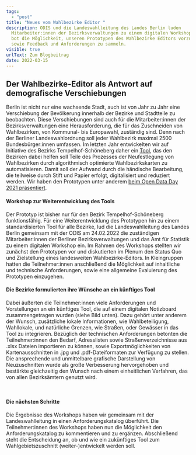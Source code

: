 ```yaml
---
tags:
  - "post"
title: "Neues vom Wahlbezirke Editor "
description: ODIS und die Landeswahlleitung des Landes Berlin luden
  Mitarbeiter:innen der Bezirksverwaltungen zu einem digitalen Workshop ein. Er
  bot die Möglichkeit, unseren Prototypen des Wahlbezirke Editors vorzustellen,
  sowie Feedback und Anforderungen zu sammeln.
visible: true
urlText: Zum Blogbeitrag
date: 2022-03-15
---
```


## Der Wahlbezirke-Editor als Antwort auf demografische Verschiebungen

Berlin ist nicht nur eine wachsende Stadt, auch ist von Jahr zu Jahr eine Verschiebung der Bevölkerung innerhalb der Bezirke und Stadtteile zu beobachten. Diese Verschiebungen sind auch für die Mitarbeiter:innen der Bezirksverwaltungen eine Herausforderung, die für das Zuschneiden von Wahlbezirken, von Kommunal- bis Europawahl, zuständig sind. Denn nach der Berliner Landeswahlordnung soll jeder Wahlbezirk maximal 2500 Bundesbürger:innen umfassen. Im letzten Jahr entwickelten wir auf Initiative des Bezirks Tempelhof-Schöneberg daher ein [Tool](https://wahlbezirke.odis-berlin.de), das den Bezirken dabei helfen soll Teile des Prozesses der Neufestlegung von Wahlbezirken durch algorithmisch optimierte Wahlbezirkskarten zu automatisieren. Damit soll der Aufwand durch die händische Bearbeitung, die teilweise durch Stift und Papier erfolgt, digitalisiert und reduziert werden. Wir haben den Prototypen unter anderem [beim Open Data Day 2021 präsentiert](https://youtu.be/v4sS_yGK_6U?t=13346).

#### Workshop zur Weiterentwicklung des Tools

Der Prototyp ist bisher nur für den Bezirk Tempelhof-Schöneberg funktionsfähig. Für eine Weiterentwicklung des Prototypen hin zu einem standardisierten Tool für alle Bezirke, lud die Landeswahlleitung des Landes Berlin gemeinsam mit der ODIS am 24.02.2022 die zuständigen Mitarbeiter:innen der Berliner Bezirksverwaltungen und das Amt für Statistik zu einem digitalen Workshop ein. Im Rahmen des Workshops stellten wir zunächst den Prototypen vor und diskutierten im Plenum den Status Quo und Zielstellung eines landesweiten Wahlbezirke-Editors. In Kleingruppen hatten die Teilnehmer:innen anschließend die Möglichkeit auf inhaltliche und technische Anforderungen, sowie eine allgemeine Evaluierung des Prototypen einzugehen.

#### Die Bezirke formulierten ihre Wünsche an ein künftiges Tool

Dabei äußerten die Teilnehmer:innen viele Anforderungen und Vorstellungen an ein künftiges Tool, die auf einem digitalen Notizboard zusammengetragen wurden (siehe Bild unten). Dazu gehört unter anderem der Wunsch, zusätzliche lokale Informationen, wie Wahlbeteiligung, Wahllokale, und natürliche Grenzen, wie Straßen, oder Gewässer in das Tool zu integrieren. Bezüglich der technischen Anforderungen betonten die Teilnehmer:innen den Bedarf, Adresslisten sowie Straßenverzeichnisse aus .xlsx Dateien importieren zu können, sowie Exportmöglichkeiten von Kartenausschnitten in .jpg und .pdf-Dateiformaten zur Verfügung zu stellen. Die ansprechende und unmittelbare grafische Darstellung von Neuzuschnitten wurde als große Verbesserung hervorgehoben und bestärkte gleichzeitig den Wunsch nach einem einheitlichen Verfahren, das von allen Bezirksämtern genutzt wird.


<ImageSection
  src="wahlbezirke_workshop.png"
  caption="Einblick in einen Teil des Miro-Boards zur Sammlung von Anforderungen an das Tool beim digitalen Workshop"
/>

<br />

#### Die nächsten Schritte

Die Ergebnisse des Workshops haben wir gemeinsam mit der Landeswahlleitung in einen Anforderungskatalog überführt. Die Teilnehmer:innen des Workshops haben nun die Möglichkeit den Anforderungskatalog zu kommentieren und zu ergänzen. Abschließend steht die Entscheidung an, ob und wie ein zukünftiges Tool zum Wahlgebietszuschnitt (weiter-)entwickelt werden soll.
